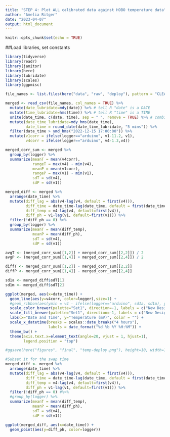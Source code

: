 ```yaml
---
title: "STEP 4: Plot ALL calibrated data against HOBO temperature data"
author: "Amelia Ritger"
date: "2023-04-07"
output: html_document
---
```


```r
knitr::opts_chunk$set(echo = TRUE)
```

##Load libraries, set constants
```r
library(tidyverse)
library(readr)
library(janitor)
library(here)
library(lubridate)
library(scales)
library(ggpmisc)

file_names <- list.files(here("data", "raw", "deploy"), pattern = "CLEAN", recursive = FALSE, full.names = TRUE)

merged <- read_csv(file_names, col_names = TRUE) %>%
  mutate(date_lubridate=mdy(date)) %>% # tell R "date" is a DATE
  mutate(time_lubridate=hms(time)) %>% # tell R "time" is a TIME
  unite(date_time, c(date, time), sep = " ", remove = TRUE) %>% # combine the date and time columns
  mutate(date_time_lubridate=mdy_hms(date_time),
         date_time = round_date(date_time_lubridate, "5 mins")) %>%
  filter(date_time > ymd_hms("2022-12-15 17:00:00")) %>%
  mutate(v1corr = ifelse(logger=="arduino", v1-11.2, v1),
         v4corr = ifelse(logger=="arduino", v4-1.3,v4))

merged_corr_sum <- merged %>%
  group_by(logger) %>%
  summarize(meanT = mean(v4corr),
            rangeT = max(v4) - min(v4),
            meanP = mean(v1corr),
            rangeP = max(v1) - min(v1),
            sdT = sd(v4),
            sdP = sd(v1))

merged_diff <- merged %>%
  arrange(date_time) %>%
  mutate(diff_lag = abs(v4-lag(v4, default = first(v4))),
         diff_time = date_time-lag(date_time, default = first(date_time)),
         diff_temp = v4-lag(v4, default=first(v4)),
         diff_ph = v1-lag(v1, default=first(v1))) %>%
  filter(!diff_ph == 0) %>%
  group_by(logger) %>%
  summarize(meanT = mean(diff_temp),
            meanP = mean(diff_ph),
            sdT = sd(v4),
            sdP = sd(v1))

avgT <- (merged_corr_sum[[1,2]] + merged_corr_sum[[2,2]]) / 2
avgP <- (merged_corr_sum[[1,4]] + merged_corr_sum[[2,4]]) / 2

diffT <- merged_corr_sum[[1,2]] - merged_corr_sum[[2,2]]
diffP <- merged_corr_sum[[1,4]] - merged_corr_sum[[2,4]]

sd1a <- merged_diff$sdT[1]
sd1m <- merged_diff$sdT[2]

ggplot(merged, aes(x=date_time)) +
  geom_line(aes(y=v4corr, color=logger),size=1) +
  #geom_ribbon(aes(ymin = v4 - ifelse(logger=="arduino", sd1a, sd1m), ymax = v4 + ifelse(logger=="arduino", sd1a, sd1m), fill=logger), alpha=0.2, show.legend=FALSE) +
  scale_color_brewer(palette="Set1", direction=-1, labels = c("New Design", "Old Design")) +
  scale_fill_brewer(palette="Set1", direction=-1, labels = c("New Design", "Old Design")) +
  labs(x="Date and Time", y="Temperature (mV)", color = "") +
  scale_x_datetime(breaks = scales::date_breaks("4 hours"), 
                   labels = date_format("%d %b %Y %H:%M")) +
  theme_bw() +
  theme(axis.text.x=element_text(angle=20, vjust = 1, hjust=1),
        legend.position = "top")

#ggsave(here("figures", "final", "temp-deploy.png"), height=10, width=15, units="cm")
```


```r
#Subset it for the swap time
merged_diff <- merged %>%
  arrange(date_time) %>%
  mutate(diff_lag = abs(v4-lag(v4, default = first(v4))),
         diff_time = date_time-lag(date_time, default = first(date_time)),
         diff_temp = v4-lag(v4, default=first(v4)),
         diff_ph = v1-lag(v1, default=first(v1))) %>%
  filter(!diff_ph == 0) #%>%
  #group_by(logger) %>%
  summarize(meanT = mean(diff_temp),
            meanP = mean(diff_ph),
            sdT = sd(v4),
            sdP = sd(v1))

ggplot(merged_diff, aes(x=date_time)) +
  geom_point(aes(y=diff_ph, color=logger))
```
